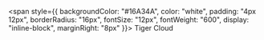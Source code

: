 <span style={{ 
  backgroundColor: "#16A34A", 
  color: "white", 
  padding: "4px 12px", 
  borderRadius: "16px", 
  fontSize: "12px", 
  fontWeight: "600",
  display: "inline-block",
  marginRight: "8px"
}}>
  Tiger Cloud
</span>